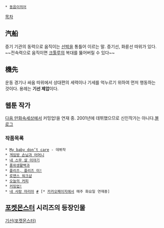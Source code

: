  * [[동음이의어]]

[[목차]]
== 汽船 ==
증기 기관의 동력으로 움직이는 [[선박]]을 통틀어 이르는 말. 증기선, 화륜선 따위가 있다.
~~전속력으로 움직이면 [[크툴루]]의 복대를 뚫어버릴 수 있다~~

== 機先 ==
운동 경기나 싸움 따위에서 상대편의 세력이나 기세를 억누르기 위하여 먼저 행동하는 것이다. 용례는 '''기선 제압'''이다.

== 웹툰 작가 ==
[[다음 만화속세상]]에서 커밍업!을 연재 중. 2001년에 데뷔했으므로 신인작가는 아니다.[http://blog.naver.com/key_word 블로그]

=== 작품목록 ===
 * [[My baby don’t care]] - 데뷔작
 * [[게임방 손님과 어머니]]
 * [[내 스무 살 이야기]]
 * [[품위생활백과]]
 * [[플리즈, 플리즈 미!]]
 * [[로맨스 워크샵]]
 * [[오늘의 커피]]
 * [[커밍업!]]
 * [[내 사랑 마리아]] [http://page.kakao.com/store/link/46609384 #] [* [[카카오페이지]]에서 매주 화요일 연재중]

== [[포켓몬스터]] 시리즈의 등장인물 ==
[[기선(포켓몬스터)]]
